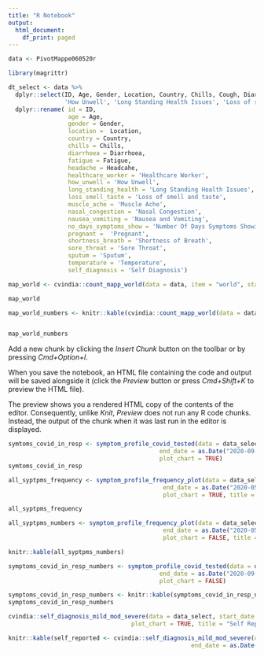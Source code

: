 ```yaml
---
title: "R Notebook"
output:
  html_document:
    df_print: paged
---
```




```r
data <- PivotMappe060520r

library(magrittr)

dt_select <- data %>%
  dplyr::select(ID, Age, Gender, Location, Country, Chills, Cough, Diarrhoea, Fatigue, Headcahe, 'Healthcare Worker', 
                'How Unwell', 'Long Standing Health Issues', 'Loss of smell and taste', 'Muscle Ache', 'Nasal Congestion',                  'Nausea and Vomiting', 'Number Of Days Symptoms Showing', 'Pregnant', 'Self Diagnosis', 'Shortness of Breath',                'Sore Throat', 'Sputum', 'Temperature') %>%
  dplyr::rename( id = ID,
                 age = Age,
                 gender = Gender,
                 location =  Location,
                 country = Country,
                 chills = Chills,
                 diarrhoea = Diarrhoea,
                 fatigue = Fatigue,
                 headache = Headcahe,
                 healthcare_worker = 'Healthcare Worker',
                 how_unwell = 'How Unwell',
                 long_standing_health = 'Long Standing Health Issues',
                 loss_smell_taste = 'Loss of smell and taste',
                 muscle_ache = 'Muscle Ache',
                 nasal_congestion = 'Nasal Congestion',
                 nausea_vomiting = 'Nausea and Vomiting',
                 no_days_symptoms_show = 'Number Of Days Symptoms Showing',
                 pregnant =  'Pregnant',
                 shortness_breath = 'Shortness of Breath',
                 sore_throat = 'Sore Throat',
                 sputum = 'Sputum',
                 temperature = 'Temperature',
                 self_diagnosis = 'Self Diagnosis')
```


```r

map_world <- cvindia::count_mapp_world(data = data, item = "world", start_date = "2020-04-09", end_date = "2020-05-09", plot_chart = TRUE, title= "World Map")

map_world
```


```r
map_world_numbers <- knitr::kable(cvindia::count_mapp_world(data = data, item = "world", start_date = "2020-04-09", end_date = "2020-05-09", plot_chart = FALSE, title= "World Map"))


map_world_numbers
```



Add a new chunk by clicking the *Insert Chunk* button on the toolbar or by pressing *Cmd+Option+I*.

When you save the notebook, an HTML file containing the code and output will be saved alongside it (click the *Preview* button or press *Cmd+Shift+K* to preview the HTML file). 

The preview shows you a rendered HTML copy of the contents of the editor. Consequently, unlike *Knit*, *Preview* does not run any R code chunks. Instead, the output of the chunk when it was last run in the editor is displayed.

```r
symtoms_covid_in_resp <- symptom_profile_covid_tested(data = data_select, start_date = as.Date("2020-04-01", format = "%Y-%m-%d"), 
                                           end_date = as.Date("2020-09-01", format = "%Y-%m-%d"),
                                           plot_chart = TRUE)
symtoms_covid_in_resp
```



```r
all_syptpms_frequency <- symptom_profile_frequency_plot(data = data_select, start_date = as.Date("2020-04-09", format = "%Y-%m-%d"), 
                                            end_date = as.Date("2020-05-09", format = "%Y-%m-%d"),
                                            plot_chart = TRUE, title = "Test")

all_syptpms_frequency

```


```r
all_syptpms_numbers <- symptom_profile_frequency_plot(data = data_select, start_date = as.Date("2020-04-09", format = "%Y-%m-%d"), 
                                            end_date = as.Date("2020-05-09", format = "%Y-%m-%d"),
                                            plot_chart = FALSE, title = "Test")

knitr::kable(all_syptpms_numbers)

```




```r
symptoms_covid_in_resp_numbers <- symptom_profile_covid_tested(data = data_select, start_date = as.Date("2020-04-01", format = "%Y-%m-%d"), 
                                           end_date = as.Date("2020-09-01", format = "%Y-%m-%d"),
                                           plot_chart = FALSE)

symptoms_covid_in_resp_numbers <- knitr::kable(symptoms_covid_in_resp_numbers)
symptoms_covid_in_resp_numbers
```






```r
cvindia::self_diagnosis_mild_mod_severe(data = data_select, start_date = as.Date("2020-04-09"), end_date = as.Date("2020-05-09"), 
                                   plot_chart = TRUE, title = "Self Report")
```


```r
knitr::kable(self_reported <- cvindia::self_diagnosis_mild_mod_severe(data = data_select, start_date = as.Date("2020-04-09"), 
                                                    end_date = as.Date("2020-05-09"), plot_chart = FALSE, title = "Test"))

```





